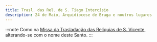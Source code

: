 ```yaml
---
title: Trasl. das Rel. de S. Tiago Intercísio
description: 24 de Maio, Arquidiocese de Braga e noutros lugares
---
```


:::note
Como na [Missa da Trasladação das Relíquias de S. Vicente](/missal/santos/05-04-2),
alterando-se com o nome deste Santo.
:::
